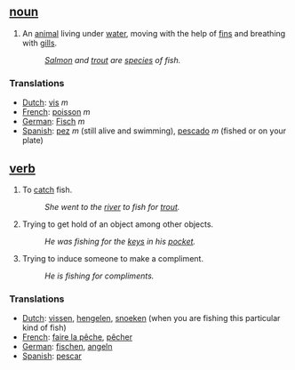 ==  [[noun]] ==
#An [[animal]] living under [[water]], moving with the help of [[fin]]s and breathing with [[gill]]s.
#:''[[Salmon]] and [[trout]] are [[species]] of fish.''

===Translations===
*[[Dutch]]: [[vis]] ''m''
*[[French]]: [[poisson]] ''m''
*[[German]]: [[Fisch]] ''m''
*[[Spanish]]: [[pez]] ''m'' (still alive and swimming), [[pescado]] ''m'' (fished or on your plate)

== [[verb]] ==
#To [[catch]] fish.
#:''She went to the [[river]] to fish for [[trout]].''
#Trying to get hold of an object among other objects.
#:''He was fishing for the [[key]]s in his [[pocket]].''
#Trying to induce someone to make a compliment.
#:''He is fishing for compliments.''

===Translations===
*[[Dutch]]: [[vissen]], [[hengelen]], [[snoeken]] (when you are fishing this particular kind of fish)
*[[French]]: [[faire la pêche]], [[pêcher]]
*[[German]]: [[fischen]], [[angeln]]
*[[Spanish]]: [[pescar]]